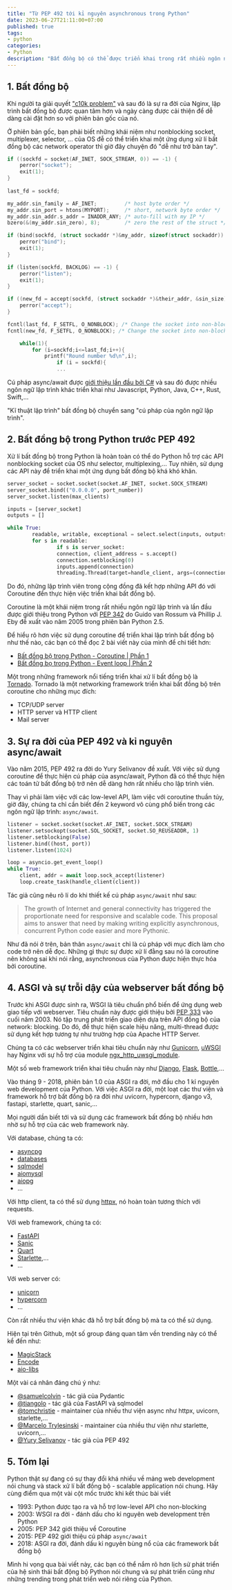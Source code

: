 ```yaml
---
title: "Từ PEP 492 tới kỉ nguyên asynchronous trong Python"
date: 2023-06-27T21:11:00+07:00
published: true
tags:
- python
categories:
- Python
description: "Bất đồng bộ có thể được triển khai trong rất nhiều ngôn ngữ lập trình, kể cả Python. Tuy nhiên, bất đồng bộ trong Python thuở sơ khai chưa được sử dụng rộng rãi như Javascript hay C# bởi các thực hiện khó khăn. Trong bài viết này, mình sẽ giới thiệu về kỉ nguyên của lập trình bất động bộ trong Python và sự lớn mạnh của nó ở thời điểm hiện tại."
---
```


## 1. Bất đồng bộ

Khi người ta giải quyết ["c10k problem"](http://www.kegel.com/c10k.html) và sau đó là sự ra đời của Nginx, lập trình bất đồng bộ được quan tâm hơn và ngày càng được cải thiện để dễ dàng cài đặt hơn so với phiên bản gốc của nó.

Ở phiên bản gốc, bạn phải biết những khái niệm như nonblocking socket, multiplexer, selector, ... của OS đễ có thể triển khai một ứng dụng xử lí bất đồng bộ các network operator thì giờ đây chuyện đó "dễ như trở bàn tay". 

```c 
if ((sockfd = socket(AF_INET, SOCK_STREAM, 0)) == -1) {
    perror("socket");
    exit(1);
}
	
last_fd = sockfd;

my_addr.sin_family = AF_INET;         /* host byte order */
my_addr.sin_port = htons(MYPORT);     /* short, network byte order */
my_addr.sin_addr.s_addr = INADDR_ANY; /* auto-fill with my IP */
bzero(&(my_addr.sin_zero), 8);        /* zero the rest of the struct */

if (bind(sockfd, (struct sockaddr *)&my_addr, sizeof(struct sockaddr)) == -1) {
    perror("bind");
    exit(1);
}

if (listen(sockfd, BACKLOG) == -1) {
    perror("listen");
    exit(1);
}

if ((new_fd = accept(sockfd, (struct sockaddr *)&their_addr, &sin_size)) == -1) {
	perror("accept");
}

fcntl(last_fd, F_SETFL, O_NONBLOCK); /* Change the socket into non-blocking state	*/
fcntl(new_fd, F_SETFL, O_NONBLOCK); /* Change the socket into non-blocking state	*/

	while(1){
		for (i=sockfd;i<=last_fd;i++){
			printf("Round number %d\n",i);
       			if (i = sockfd){
                ...
```

Cú pháp async/await được [giới thiệu lần đầu bởi C#](https://en.wikipedia.org/wiki/Async/await) và sau đó được nhiều ngôn ngữ lập trình khác triển khai như Javascript, Python, Java, C++, Rust, Swift,...

"Kĩ thuật lập trình" bất đồng bộ chuyển sang "cú pháp của ngôn ngữ lập trình".

## 2. Bất đồng bộ trong Python trước PEP 492

Xử lí bất đồng bộ trong Python là hoàn toàn có thể do Python hỗ trợ các API nonblocking socket của OS như selector, multiplexing,... Tuy nhiên, sử dụng các API này để triển khai một ứng dụng bất đồng bộ khá khó khăn.

```python 
server_socket = socket.socket(socket.AF_INET, socket.SOCK_STREAM)
server_socket.bind(("0.0.0.0", port_number))
server_socket.listen(max_clients)

inputs = [server_socket]
outputs = []

while True:
        readable, writable, exceptional = select.select(inputs, outputs, inputs, 1)
        for s in readable:
                if s is server_socket:
                connection, client_address = s.accept()
                connection.setblocking(0)
                inputs.append(connection)
                threading.Thread(target=handle_client, args=(connection, client_address)).start()
```

Do đó, những lập trình viên trong cộng đồng đã kết hợp những API đó với Coroutine đển thực hiện việc triển khai bất đồng bộ.

Coroutine là một khái niệm trong rất nhiều ngôn ngữ lập trình và lần đầu được giới thiệu trong Python với [PEP 342](https://peps.python.org/pep-0342/) do Guido van Rossum và Phillip J. Eby đề xuất vào năm 2005 trong phiên bản Python 2.5.

Để hiểu rõ hơn việc sử dụng coroutine để triển khai lập trình bất đồng bộ như thế nào, các bạn có thể đọc 2 bài viết này của mình để chi tiết hơn:

- [Bất đồng bộ trong Python - Coroutine | Phần 1](/posts/asynchronous-in-python-part-1)
- [Bất đồng bọ trong Python - Event loop | Phần 2](/posts/bat-dong-bo-trong-pythonphan-2-event-loop)

Một trong những framework nổi tiếng triển khai xử lí bất đồng bộ là [Tornado](https://en.wikipedia.org/wiki/Tornado_(web_server)). 
Tornado là một networking framework triển khai bất đồng bộ trên coroutine cho những mục đích:
- TCP/UDP server
- HTTP server và HTTP client
- Mail server 

## 3. Sự ra đời của PEP 492 và kỉ nguyên async/await

Vào năm 2015, PEP 492 ra đời do Yury Selivanov đề xuất. Với việc sử dụng coroutine để thực hiện cú pháp của async/await, Python đã có thể thực hiện các toán tử bất đồng bộ trở nên dễ dàng hơn rất nhiều cho lập trình viên.

Thay vì phải làm việc với các low-level API, làm việc với coroutine thuần túy, giờ đây, chúng ta chỉ cần biết đến 2 keyword vô cùng phổ biến trong các ngôn ngữ lập trình: `async/await`.

```python 
listener = socket.socket(socket.AF_INET, socket.SOCK_STREAM)
listener.setsockopt(socket.SOL_SOCKET, socket.SO_REUSEADDR, 1)
listener.setblocking(False)
listener.bind((host, port))
listener.listen(1024)

loop = asyncio.get_event_loop()
while True:
    client, addr = await loop.sock_accept(listener)
    loop.create_task(handle_client(client))
```

Tác giả cũng nêu rõ lí do khi thiết kế cú pháp `async/await` như sau:
> The growth of Internet and general connectivity has triggered the proportionate need for responsive and scalable code. This proposal aims to answer that need by making writing explicitly asynchronous, concurrent Python code easier and more Pythonic.

Như đã nói ở trên, bản thân `async/await` chỉ là cú pháp với mục đích làm cho code trở nên dễ đọc. Những gì thực sự được xử lí đằng sau nó là coroutine nên không sai khi nói rằng, asynchronous của Python được hiện thực hóa bởi coroutine.


## 4. ASGI và sự trỗi dậy của webserver bất đồng bộ

Trước khi ASGI được sinh ra, WSGI là tiêu chuẩn phổ biến để ứng dụng web giao tiếp với webserver. Tiêu chuẩn này được giới thiệu bởi [PEP 333](https://peps.python.org/pep-0333/) vào cuối năm 2003. Nó tập trung phát triển giao diện dựa trên API đồng bộ của network: blocking. Do đó, để thực hiện scale hiệu năng, multi-thread được sử dụng kết hợp tương tự như trường hợp của Apache HTTP Server.

Chúng ta có các webserver triển khai tiêu chuẩn này như [Gunicorn](https://gunicorn.org), [uWSGI](https://uwsgi-docs.readthedocs.io/en/latest/) hay Nginx với sự hỗ trợ của module [ngx_http_uwsgi_module](https://nginx.org/en/docs/http/ngx_http_uwsgi_module.html).

Một số web framework triển khai tiêu chuẩn này như [Django](https://www.djangoproject.com), [Flask](https://flask.palletsprojects.com), [Bottle](https://bottlepy.org/docs/dev/),...

Vào tháng 9 - 2018, phiên bản 1.0 của ASGI ra đời, mở đầu cho 1 kỉ nguyên web development của Python. Với việc ASGI ra đời, một loạt các thư viện và framework hỗ trợ bất đồng bộ ra đời như uvicorn, hypercorn, django v3, fastapi, starlette, quart, sanic,...

Mọi người dần biết tới và sử dụng các framework bất đồng bộ nhiều hơn nhờ sự hỗ trợ của các web framework này.

Với database, chúng ta có: 
- [asyncpg](https://github.com/MagicStack/asyncpg)
- [databases](https://github.com/encode/databases)
- [sqlmodel](https://github.com/tiangolo/sqlmodel)
- [aiomysql](https://github.com/aio-libs/aiomysql)
- [aiopg](https://github.com/aio-libs/aiopg)
- ...

Với http client, ta có thể sử dụng [httpx](https://github.com/encode/httpx), nó hoàn toàn tương thích với requests.

Với web framework, chúng ta có:
- [FastAPI](https://github.com/tiangolo/fastapi)
- [Sanic](https://github.com/sanic-org/sanic)
- [Quart](https://github.com/pallets/quart)
- [Starlette](https://github.com/encode/starlette),...
- ...

Với web server có: 
- [unicorn](https://github.com/encode/uvicorn)
- [hypercorn](https://github.com/pgjones/hypercorn)
- ...

Còn rất nhiều thư viện khác đã hỗ trợ bất đồng bộ mà ta có thể sử dụng.

Hiện tại trên Github, một số group đáng quan tâm vền trending này có thể kể đến như:
- [MagicStack](https://github.com/MagicStack)
- [Encode](https://github.com/encode)
- [aio-libs](https://github.com/aio-libs)

Một vài cá nhân đáng chú ý như:

- [@samuelcolvin](https://github.com/samuelcolvin) - tác giả của Pydantic
- [@tiangolo](https://github.com/tiangolo) - tác giả của FastAPI và sqlmodel
- [@tomchristie](https://github.com/tomchristie) - maintainer của nhiều thư viện async như httpx, uvicorn, starlette,...
- [@Marcelo Trylesinski](https://github.com/Kludex) - maintainer của nhiều thư viện như starlette, uvicorn,...
- [@Yury Selivanov](https://github.com/1st1) - tác giả của PEP 492


## 5. Tóm lại

Python thật sự đang có sự thay đổi khá nhiều về mảng web development nói chung và stack xử lí bất đồng bộ - scalable application nói chung.
Hãy cùng điểm qua một vài cột mốc trước khi kết thúc bài viết

- 1993: Python được tạo ra và hỗ trợ low-level API cho non-blocking
- 2003: WSGI ra đời - đánh dấu cho kỉ nguyên web development trên Python
- 2005: PEP 342 giới thiệu về Coroutine
- 2015: PEP 492 giới thiệu cú pháp `async/await`
- 2018: ASGI ra đời, đánh dấu kỉ nguyên bùng nổ của các framework bất đồng bộ


Mình hi vọng qua bài viết này, các bạn có thể nắm rõ hơn lịch sử phát triển của hệ sinh thái bất động bộ Python nói chung và sự phát triển cũng như những trending trong phát triển web nói riêng của Python.
